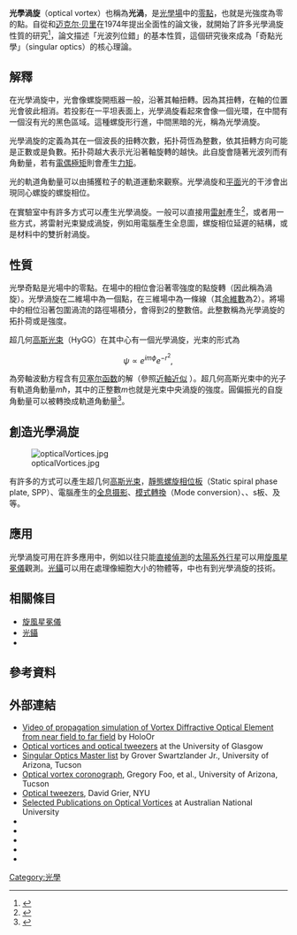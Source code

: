 {{expert|time=2016-04-13T15:39:40+00:00}}
'''光學渦旋'''（optical vortex）也稱為'''光渦'''，是[[光學場|光學場]]中的[[零點|零點]]，也就是光強度為零的點。自從{{le|約翰·奈|John Nye (scientist)}}和[[迈克尔·贝里|迈克尔·贝里]]在1974年提出全面性的論文後，就開始了許多光學渦旋性質的研究<ref>{{cite journal | last = Nye | first = J. F. |author2=M. V. Berry | year = 1974 | title = Dislocations in wave trains | journal = Proceedings of the Royal Society of London, Series A | volume = 336 | issue = 1605 | pages = 165–190 | url = http://rspa.royalsocietypublishing.org/content/336/1605/165.full-text.pdf | format = PDF | accessdate = 2006-11-28 | doi = 10.1098/rspa.1974.0012 |bibcode = 1974RSPSA.336..165N }}</ref>，論文描述「光波列位錯」的基本性質，這個研究後來成為「奇點光學」（singular optics）的核心理論。

==解釋==
在光學渦旋中，光會像螺旋開瓶器一般，沿著其軸扭轉。因為其扭轉，在軸的位置光會彼此相消。若投影在一平坦表面上，光學渦旋看起來會像一個光環，在中間有一個沒有光的黑色區域。這種螺旋形行進，中間黑暗的光，稱為光學渦旋。

光學渦旋的{{le|拓扑荷|topological charge}}定義為其在一個波長的扭轉次數，拓扑荷恆為整數，依其扭轉方向可能是正數或是負數。拓扑荷越大表示光沿著軸旋轉的越快。此自旋會隨著光波列而有角動量，若有[[電偶極矩|電偶極矩]]則會產生[[力矩|力矩]]。

光的軌道角動量可以由捕獲粒子的軌道運動來觀察。光學渦旋和[[平面波|平面]]光的干涉會出現同心螺旋的螺旋相位。<!--The number of arms in the spiral equals the topological charge.-->

在實驗室中有許多方式可以產生光學渦旋。一般可以直接用[[雷射|雷射]]產生<ref name="jmo1991">{{cite journal|last=White|first=AG|author2=Smith, CP |author3=Heckenberg, NR |author4=Rubinsztein-Dunlop, H |author5=McDuff, R |author6=Weiss, CO |author7= Tamm, C |title=Interferometric measurements of phase singularities in the output of a visible laser|journal=Journal of Modern Optics|year=1991|volume=38|issue=12|pages=2531–2541|doi=10.1080/09500349114552651|bibcode=1991JMOp...38.2531W}}</ref>，或者用一些方式，將雷射光束變成渦旋，例如用電腦產生全息圖，螺旋相位延遲的結構，或是材料中的雙折射渦旋。

==性質==
光學奇點是光場中的零點。在場中的相位會沿著零強度的點旋轉（因此稱為渦旋）。光學渦旋在二維場中為一個點，在三維場中為一條線（其[[余維數|余維數]]為2）。將場中的相位沿著包圍渦流的路徑場積分，會得到2{{pi}}的整數倍。此整數稱為光學渦旋的拓扑荷或是強度。

超几何[[高斯光束|高斯光束]]（HyGG）在其中心有一個光學渦旋，光束的形式為

:<math> \psi\propto  e^{im\phi} e^{-r^2},\!</math>

為旁軸波動方程含有[[贝塞尔函数|贝塞尔函数]]的解（參照[[近軸近似|近軸近似]]<!--, and the {{le|傅立葉光學|Fourier optics]] article for the [[Fourier_optics#The_paraxial_wave_equation|actual equation]]-->）。超几何高斯光束中的光子有軌道角動量''mħ''，其中的正整數''m''也就是光束中央渦旋的強度。圓偏振光的自旋角動量可以被轉換成軌道角動量<ref>{{cite journal |title=Optical spin-to-orbital angular momentum conversion in inhomogeneous anisotropic media |url=http://link.aps.org/abstract/PRL/v96/e163905 |journal=Physical Review Letters |volume=96 |year=2006 |doi=10.1103/PhysRevLett.96.163905 |pages=163905 |author=Marrucci, L. |pmid=16712234 |last2=Manzo |first2=C |last3=Paparo |first3=D |issue=16 |bibcode=2006PhRvL..96p3905M|arxiv = 0712.0099 }}</ref>。

==創造光學渦旋==
[[Image:opticalVortices.jpg|thumb]]

有許多的方式可以產生超几何[[高斯光束|高斯光束]]，[[靜態螺旋相位板|靜態螺旋相位板]]（Static spiral phase plate, SPP）、電腦產生的[[全息摄影|全息摄影]]、[[模式轉換|模式轉換]]（Mode conversion）、{{le|q板|q-plate}}、s板、{{le|空間光調製器|spatial light modulator}}及{{le|可變形反射鏡|Deformable mirror}}等。

==應用==
光學渦旋可用在許多應用中，例如以往只能[[系外行星偵測法|直接偵測]]的[[太陽系外行星|太陽系外行星]]可以用[[旋風星冕儀|旋風星冕儀]]觀測。[[光鑷|光鑷]]可以用在處理像細胞大小的物體等，{{le|受激發射損耗顯微鏡|STED microscopy}}中也有到光學渦旋的技術。

== 相關條目 ==
* [[旋風星冕儀|旋風星冕儀]]
* [[光鑷|光鑷]]
* {{le|軌道角動量路復用|Orbital angular momentum multiplexing}}

==參考資料==
{{reflist}}

==外部連結==
* [http://www.youtube.com/watch?v=kNtN6TRFvsE Video of propagation simulation of Vortex Diffractive Optical Element from near field to far field]{{Wayback|url=http://www.youtube.com/watch?v=kNtN6TRFvsE |date=20160810150924 }} by HoloOr 
* [https://web.archive.org/web/20051103054630/http://www.physics.gla.ac.uk/Optics/projects/ Optical vortices and optical tweezers] at the University of Glasgow
* [http://groups.google.com/group/singular-optics Singular Optics Master list]{{Wayback|url=http://groups.google.com/group/singular-optics |date=20121107020940 }} by Grover Swartzlander Jr., University of Arizona, Tucson
* [https://web.archive.org/web/20051207012119/http://www.aip.org/png/2005/241.htm Optical vortex coronograph], Gregory Foo, et al., University of Arizona, Tucson
* [http://www.physics.nyu.edu/grierlab/hot.html Optical tweezers]{{Wayback|url=http://www.physics.nyu.edu/grierlab/hot.html |date=20160303201649 }}, David Grier, NYU
* [http://wwwrsphysse.anu.edu.au/nonlinear/research/vortex/ Selected Publications on Optical Vortices]{{Wayback|url=http://wwwrsphysse.anu.edu.au/nonlinear/research/vortex/ |date=20070322092433 }} at Australian National University
*{{cite web  | url=http://www.sciam.com/article.cfm?articleID=000F16C0-C84F-1FA2-884F83414B7F0000  | title=All Screwed Up: ''Scientific American'' article  | access-date=2016-04-11  | archive-url=https://web.archive.org/web/20071015191948/http://www.sciam.com/article.cfm?articleID=000F16C0-C84F-1FA2-884F83414B7F0000  | archive-date=2007-10-15  | dead-url=yes  }}
*{{cite web  | url=http://www.newscientist.com/article/dn13522-twisting-light-packs-more-information-into-one-photon.html#.VB7mofl5OCk  | title='Twisting' light packs more information into one photon: New Scientist article  | accessdate=2016-04-11  | archive-date=2015-04-30  | archive-url=https://web.archive.org/web/20150430035106/http://www.newscientist.com/article/dn13522-twisting-light-packs-more-information-into-one-photon.html#.VB7mofl5OCk  | dead-url=no  }}
*{{cite web  | url=http://departments.colgate.edu/physics/research/optics/oamgp/gp.htm  | title=Light Beams in High-Order Modes  | accessdate=2016-04-11  | archive-date=2017-04-17  | archive-url=https://web.archive.org/web/20170417161827/http://departments.colgate.edu/physics/research/optics/oamgp/gp.htm  | dead-url=no  }}
*{{cite web  | url=http://www.unc.edu/~jmspille/187/assign4_forecast.html  | title=Twisted Light Encryption  | deadurl=yes  | archiveurl=https://web.archive.org/web/20070827123346/http://www.unc.edu/~jmspille/187/assign4_forecast.html  | archivedate=2007-08-27  | accessdate=2016-04-11  }}
*{{cite news  | url=http://www.foxnews.com/scitech/2010/01/18/twisted-physics-scientists-create-knots-light/?test=latestnews  | title=Twisted Physics: Scientists Create Knots of Light  | work=Fox News  | date=2010-01-18  | accessdate=2016-04-11  | archive-date=2012-10-24  | archive-url=https://web.archive.org/web/20121024054215/http://www.foxnews.com/scitech/2010/01/18/twisted-physics-scientists-create-knots-light/?test=latestnews  | dead-url=no  }}

[[Category:光學|Category:光學]]